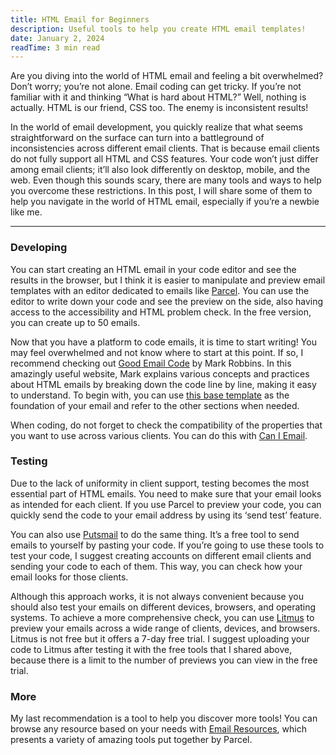 ```yaml
---
title: HTML Email for Beginners
description: Useful tools to help you create HTML email templates!
date: January 2, 2024
readTime: 3 min read
---
```


Are you diving into the world of HTML email and feeling a bit overwhelmed? Don’t worry; you’re not alone. Email coding can get tricky. If you’re not familiar with it and thinking “What is hard about HTML?” Well, nothing is actually. HTML is our friend, CSS too. The enemy is inconsistent results!

In the world of email development, you quickly realize that what seems straightforward on the surface can turn into a battleground of inconsistencies across different email clients. That is because email clients do not fully support all HTML and CSS features. Your code won’t just differ among email clients; it’ll also look differently on desktop, mobile, and the web. Even though this sounds scary, there are many tools and ways to help you overcome these restrictions. In this post, I will share some of them to help you navigate in the world of HTML email, especially if you’re a newbie like me.

---

### Developing

You can start creating an HTML email in your code editor and see the results in the browser, but I think it is easier to manipulate and preview email templates with an editor dedicated to emails like [Parcel](https://parcel.io/). You can use the editor to write down your code and see the preview on the side, also having access to the accessibility and HTML problem check. In the free version, you can create up to 50 emails.

Now that you have a platform to code emails, it is time to start writing! You may feel overwhelmed and not know where to start at this point. If so, I recommend checking out [Good Email Code](https://www.goodemailcode.com/) by Mark Robbins. In this amazingly useful website, Mark explains various concepts and practices about HTML emails by breaking down the code line by line, making it easy to understand. To begin with, you can use [this base template](https://www.goodemailcode.com/email-code/template) as the foundation of your email and refer to the other sections when needed.

When coding, do not forget to check the compatibility of the properties that you want to use across various clients. You can do this with [Can I Email](https://www.caniemail.com/).

### Testing

Due to the lack of uniformity in client support, testing becomes the most essential part of HTML emails. You need to make sure that your email looks as intended for each client. If you use Parcel to preview your code, you can quickly send the code to your email address by using its ‘send test’ feature.

You can also use [Putsmail](https://putsmail.com/) to do the same thing. It’s a free tool to send emails to yourself by pasting your code. If you’re going to use these tools to test your code, I suggest creating accounts on different email clients and sending your code to each of them. This way, you can check how your email looks for those clients.

Although this approach works, it is not always convenient because you should also test your emails on different devices, browsers, and operating systems. To achieve a more comprehensive check, you can use [Litmus](https://www.litmus.com/) to preview your emails across a wide range of clients, devices, and browsers. Litmus is not free but it offers a 7-day free trial. I suggest uploading your code to Litmus after testing it with the free tools that I shared above, because there is a limit to the number of previews you can view in the free trial.

### More

My last recommendation is a tool to help you discover more tools! You can browse any resource based on your needs with [Email Resources](https://emailresourc.es/#), which presents a variety of amazing tools put together by Parcel.